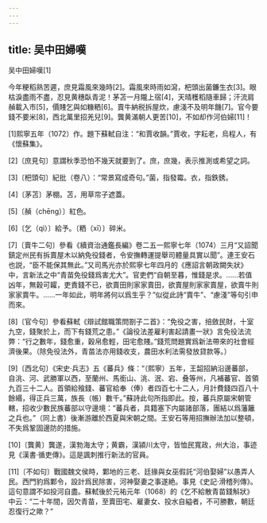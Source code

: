 ```yaml
---
---
---
```

title: 吴中田婦嘆
---



吴中田婦嘆[1]


今年粳稻熟苦遲，庶見霜風來幾時[2]。霜風來時雨如瀉，杷頭出菌鐮生衣[3]。眼枯淚盡雨不盡，忍見黄穗臥青泥！茅苫一月隴上宿[4]，天晴穫稻隨車歸；汗流肩赬載入市[5]，價賤乞與如糠粞[6]。賣牛納税拆屋炊，慮淺不及明年饑[7]。官今要錢不要米[8]，西北萬里招羌兒[9]。龔黄滿朝人更苦[10]，不如却作河伯婦[11]！

[1]熙寧五年（1072）作。題下蘇軾自注：“和賈收韻。”賈收，字耘老，烏程人，有《懷蘇集》。

[2]〔庶見句〕意謂秋季恐怕不幾天就要到了。庶，庶幾，表示推測或希望之詞。

[3]〔杷頭句〕紀批（卷八）：“常景寫成奇句。”菌，指發霉。衣，指鉄銹。

[4]〔茅苫〕茅棚。苫，用草帘子遮蓋。

[5]〔赬（chēng）〕紅色。

[6]〔乞（qì）〕給予。〔粞（xī）〕碎米。

[7]〔賣牛二句〕參看《續資治通鑑長編》卷二五一熙寧七年（1074）三月“又詔聞鎮定州民有拆賣屋木以納免役錢者，令安撫轉運提舉司體量具實以聞”。連王安石也説，“臣不能保其無此。”又司馬光亦於熙寧七年四月的《應詔言朝政闕失狀》中，言新法之中“青苗免役錢爲害尤大”。官吏們“自朝至暮，惟錢是求。……若值凶年，無穀可糶，吏責錢不已，欲賣田則家家賣田，欲賣屋則家家賣屋，欲賣牛則家家賣牛。……一年如此，明年將何以爲生乎？”似從此詩“賣牛”、“慮淺”等句引申而來。

[8]〔官今句〕參看蘇軾《辯試館職策問劄子二首》：“免役之害，掊斂民財，十室九空，錢聚於上，而下有錢荒之患。”《論役法差雇利害起請畫一狀》言免役法流弊：“行之數年，錢愈重，穀帛愈輕，田宅愈賤。”錢荒問題實爲新法帶來的社會經濟後果。（除免役法外，青苗法亦用錢收支，農田水利法需發放貸款等。）

[9]〔西北句〕《宋史·兵志》五《蕃兵》條：“（熙寧）五年，王韶招納沿邊蕃部，自洮、河、武勝軍以西，至蘭州、馬銜山、洮、泯、宕、叠等州，凡補蕃官、首領九百三十二人。首領給飱錢、蕃官給奉（俸）者四百七十二人，月計費錢四百八十餘緡，得正兵三萬，族長（帳）數千。”蘇詩此句所指即此。按，蕃兵原屬宋朝管轄，招收少數民族蕃部以守邊境：“蕃兵者，具籍塞下内屬諸部落，團結以爲藩籬之兵也。”（同上書）後漸游離於西夏與宋朝之間。王安石等用招撫辦法加以整頓，不失爲鞏固邊防的措施。

[10]〔龔黄〕龔遂，漢勃海太守；黄霸，漢潁川太守，皆恤民寬政，州大治，事迹見《漢書·循吏傳》。這是諷刺推行新法的官員。

[11]〔不如句〕戰國魏文侯時，鄴地的三老、廷掾與女巫假託“河伯娶婦”以愚弄人民。西門豹爲鄴令，設計爲民除害，河神娶妻之事遂絶。事見《史記·滑稽列傳》。這句意謂不如投河自盡。蘇軾後於元祐元年（1068）的《乞不給散青苗錢斛狀》中云：“二十年間，因欠青苗，至賣田宅、雇妻女、投水自縊者，不可勝數，朝廷忍復行之歟？”